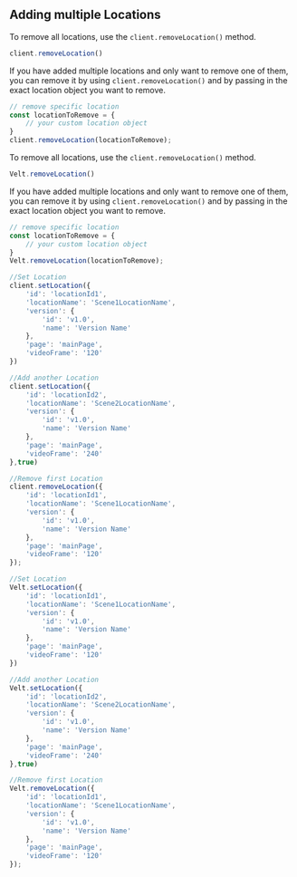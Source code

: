 
## Adding multiple Locations

<Tabs>

<Tab title="React / Next.js">


<Steps>


<Step title="Removing all Locations">

To remove all locations, use the `client.removeLocation()` method.

```jsx
client.removeLocation()
```


</Step>

<Step title="Removing specific Locations">

If you have added multiple locations and only want to remove one of them, you can remove it by using `client.removeLocation()` and by passing in the exact location object you want to remove.

```jsx
// remove specific location
const locationToRemove = {
	// your custom location object
}
client.removeLocation(locationToRemove);
```


</Step>

</Steps>


</Tab>


<Tab title="HTML">

<Steps>


<Step title="Removing all Locations">

To remove all locations, use the `client.removeLocation()` method.

```jsx
Velt.removeLocation()
```


</Step>

<Step title="Removing specific Locations">

If you have added multiple locations and only want to remove one of them, you can remove it by using `client.removeLocation()` and by passing in the exact location object you want to remove.

```jsx
// remove specific location
const locationToRemove = {
	// your custom location object
}
Velt.removeLocation(locationToRemove);
```


</Step>

</Steps>

</Tab>

</Tabs>






<RequestExample>

```jsx React / Next.js
//Set Location
client.setLocation({
	'id': 'locationId1',
	'locationName': 'Scene1LocationName',
	'version': {
		'id': 'v1.0',
		'name': 'Version Name'
	},
	'page': 'mainPage',
	'videoFrame': '120'
})

//Add another Location
client.setLocation({
	'id': 'locationId2',
	'locationName': 'Scene2LocationName',
	'version': {
		'id': 'v1.0',
		'name': 'Version Name'
	},
	'page': 'mainPage',
	'videoFrame': '240'
},true)

//Remove first Location
client.removeLocation({
	'id': 'locationId1',
	'locationName': 'Scene1LocationName',
	'version': {
		'id': 'v1.0',
		'name': 'Version Name'
	},
	'page': 'mainPage',
	'videoFrame': '120'
});
```



```jsx HTML
//Set Location
Velt.setLocation({
	'id': 'locationId1',
	'locationName': 'Scene1LocationName',
	'version': {
		'id': 'v1.0',
		'name': 'Version Name'
	},
	'page': 'mainPage',
	'videoFrame': '120'
})

//Add another Location
Velt.setLocation({
	'id': 'locationId2',
	'locationName': 'Scene2LocationName',
	'version': {
		'id': 'v1.0',
		'name': 'Version Name'
	},
	'page': 'mainPage',
	'videoFrame': '240'
},true)

//Remove first Location
Velt.removeLocation({
	'id': 'locationId1',
	'locationName': 'Scene1LocationName',
	'version': {
		'id': 'v1.0',
		'name': 'Version Name'
	},
	'page': 'mainPage',
	'videoFrame': '120'
});
```

</RequestExample>











